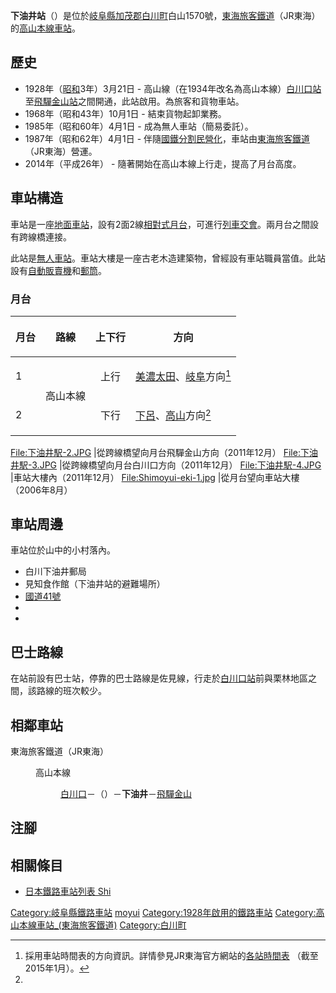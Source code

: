 {{NoteTA
|T=zh-hans:下油井站;zh-hk:下油井站;zh-tw:下油井車站;
|1=zh-hans:下油井站;zh-hk:下油井站;zh-tw:下油井車站;
}}
{{Infobox station
|公司色 = #f77321
|站名 = 下油井
|圖片 = 下油井駅.JPG
|圖片說明 = 車站大樓（2011年12月）
|日文原名 = 下油井
|平假名 = しもゆい
|羅馬拼音 = Shimo-yui
|副站名 = 
|電報略號 = シイ
|所在地 = {{JPN}}[[岐阜縣|岐阜縣]][[加茂郡|加茂郡]][[白川町|白川町]]白山1570號
|座標 = {{coord|35|37|59.83|N|137|10|59.52|E|type:railwaystation_region:JP-24|display=inline,title}}
|車站構造 = [[地面車站|地面車站]]
|月台配置 = 2面2線
|啟用年月日 = 1928年（[[昭和|昭和]]3年）3月21日
|廢站年月日 = 
|乘客人數 = 31<ref>JR東海移動等便利化取組報告書</ref>
|上下車人次 = 
|統計年度 = 2019
|轉車 = 
|全寬備註 = [[無人車站|無人車站]]<br>在此站至白川口井之間設有{{Translink|ja|鷲原信号場|鷲原信號站}}（距離此站2.5公里）。
|adjacent = {{Adjacent stations|system=東海旅客鐵道|line=CG|left=白川口|right=飛驒金山|note-left=8.6km|note-mid=距離[[岐阜站|岐阜]]61.7km|note-right=5.0km}}
}}
'''下油井站'''（{{jpn|j=下油井駅|hg=しもゆいえき|rm=Shimo-yui eki|f=y}}）是位於[[岐阜縣|岐阜縣]][[加茂郡|加茂郡]][[白川町|白川町]]白山1570號，[[東海旅客鐵道|東海旅客鐵道]]（JR東海）的[[高山本線|高山本線]][[鐵路車站|車站]]。

== 歷史 ==
* 1928年（[[昭和|昭和]]3年）3月21日 - 高山線（在1934年改名為高山本線）[[白川口站|白川口站]]至[[飛驒金山站|飛驒金山站]]之間開通，此站啟用。為旅客和貨物車站。
* 1968年（昭和43年）10月1日 - 結束貨物起卸業務。
* 1985年（昭和60年）4月1日 - 成為無人車站（簡易委託）。
* 1987年（昭和62年）4月1日 - 伴隨[[國鐵分割民營化|國鐵分割民營化]]，車站由[[東海旅客鐵道|東海旅客鐵道]]（JR東海）營運。
* 2014年（平成26年） - 隨著{{Translink|ja|JR東海キハ75形気動車|JR東海KiHa75形柴油列車|KiHa75形}}開始在高山本線上行走，提高了月台高度。

== 車站構造 ==
車站是一座[[地面車站|地面車站]]，設有2面2線[[相對式月台|相對式月台]]，可進行[[列車交會|列車交會]]。兩月台之間設有跨線橋連接。

此站是[[無人車站|無人車站]]。車站大樓是一座古老木造建築物，曾經設有車站職員當值。此站設有[[自動販賣機|自動販賣機]]和[[郵筒|郵筒]]。

=== 月台 ===
{| rules="rows" class="wikitable"
!月台!!路線!!上下行!!方向
|-
! 1
| rowspan="2"|{{JR海車站編號|CG}} 高山本線
| style="text-align:center" | 上行
| [[美濃太田站|美濃太田]]、[[岐阜站|岐阜]]方向<ref name="homen">採用車站時間表的方向資訊。詳情參見JR東海官方網站的[http://railway.jr-central.co.jp/time-schedule/search/index.html 各站時間表] {{Wayback|url=http://railway.jr-central.co.jp/time-schedule/search/index.html |date=20191019051307 }}（截至2015年1月）。</ref>
|-
! 2
| style="text-align:center" | 下行
| [[下呂站|下呂]]、[[高山站_(日本)|高山]]方向<ref name="homen" />
|}
<gallery>
File:下油井駅-2.JPG |從跨線橋望向月台飛驒金山方向（2011年12月）
File:下油井駅-3.JPG |從跨線橋望向月台白川口方向（2011年12月）
File:下油井駅-4.JPG |車站大樓內（2011年12月）
File:Shimoyui-eki-1.jpg |從月台望向車站大樓（2006年8月）
</gallery>

== 車站周邊 ==
車站位於山中的小村落內。
* 白川下油井郵局
* 見知食作館（下油井站的避難場所）
* [[國道41號|國道41號]]
* {{Translink|ja|国道256号|國道256號}}
* {{Translink|ja|飛騨川|飛驒川}}

== 巴士路線 ==
在站前設有巴士站，停靠的巴士路線是{{Translink|ja|濃飛乗合自動車|濃飛乘合自動車|濃飛巴士}}佐見線，行走於[[白川口站|白川口站]]前與栗林地區之間，該路線的班次較少。

== 相鄰車站 ==
; 東海旅客鐵道（JR東海）
: {{JR海車站編號|CG}} 高山本線
:: [[白川口站|白川口]]－（{{Translink|ja|鷲原信号場|鷲原信號站}}）－'''下油井'''－[[飛驒金山站|飛驒金山]]
== 注腳 ==
{{Reflist}}
== 相關條目 ==
* [[日本鐵路車站列表_Shi|日本鐵路車站列表 Shi]]
{{高山本線 (JR東海)}}
{{DEFAULTSORT:Shimo-Yui}}
[[Category:岐阜縣鐵路車站|Category:岐阜縣鐵路車站]]
[[Category:日本鐵路車站_Shi|moyui]]
[[Category:1928年啟用的鐵路車站|Category:1928年啟用的鐵路車站]]
[[Category:高山本線車站_(東海旅客鐵道)|Category:高山本線車站_(東海旅客鐵道)]]
[[Category:白川町|Category:白川町]]